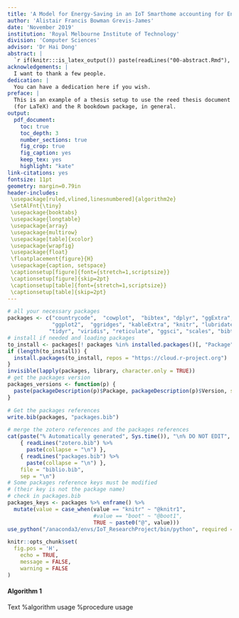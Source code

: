 ```yaml
---
title: 'A Model for Energy-Saving in an IoT Smarthome accounting for End-User Convenience'
author: 'Alistair Francis Bowman Grevis-James'
date: 'November 2019'
institution: 'Royal Melbourne Institute of Technology'
division: 'Computer Sciences'
advisor: 'Dr Hai Dong'
abstract: |
  `r if(knitr:::is_latex_output()) paste(readLines("00-abstract.Rmd"), collapse = '\n  ')` \pagebreak
acknowledgements: |
  I want to thank a few people.
dedication: |
  You can have a dedication here if you wish. 
preface: |
  This is an example of a thesis setup to use the reed thesis document class
  (for LaTeX) and the R bookdown package, in general.
output: 
  pdf_document:
    toc: true
    toc_depth: 3
    number_sections: true
    fig_crop: true
    fig_caption: yes
    keep_tex: yes
    highlight: "kate"
link-citations: yes
fontsize: 11pt
geometry: margin=0.79in
header-includes:
 \usepackage[ruled,vlined,linesnumbered]{algorithm2e}
 \SetAlFnt{\tiny}
 \usepackage{booktabs}
 \usepackage{longtable}
 \usepackage{array}
 \usepackage{multirow}
 \usepackage[table]{xcolor}
 \usepackage{wrapfig}
 \usepackage{float}
 \floatplacement{figure}{H}
 \usepackage{caption, setspace}
 \captionsetup[figure]{font={stretch=1,scriptsize}}
 \captionsetup[figure]{skip=2pt}
 \captionsetup[table]{font={stretch=1,scriptsize}}
 \captionsetup[table]{skip=2pt}
---
```


```r
# all your necessary packages
packages <- c("countrycode",  "cowplot",  "bibtex", "dplyr", "ggExtra", "tidyverse",
              "ggplot2",  "ggridges", "kableExtra", "knitr", "lubridate", "readr",
             "tidyr", "viridis", "reticulate", "ggsci", "scales", "bibtex") 
# install if needed and loading packages
to_install <- packages[! packages %in% installed.packages()[, "Package"]]
if (length(to_install)) { 
  install.packages(to_install, repos = "https://cloud.r-project.org")
}
invisible(lapply(packages, library, character.only = TRUE))
# get the packages version 
packages_versions <- function(p) {
  paste(packageDescription(p)$Package, packageDescription(p)$Version, sep = " ")
}

# Get the packages references
write.bib(packages, "packages.bib")

# merge the zotero references and the packages references
cat(paste("% Automatically generated", Sys.time()), "\n% DO NOT EDIT",
    { readLines("zotero.bib") %>% 
      paste(collapse = "\n") },
    { readLines("packages.bib") %>% 
      paste(collapse = "\n") },
    file = "biblio.bib",
    sep = "\n")
# Some packages reference keys must be modified
# (their key is not the package name)
# check in packages.bib
packages_keys <- packages %>% enframe() %>% 
  mutate(value = case_when(value == "knitr" ~ "@knitr1",
                           #value == "boot" ~ "@boot1",
                           TRUE ~ paste0("@", value)))
use_python("/anaconda3/envs/IoT_ResearchProject/bin/python", required = T)
```

```r
knitr::opts_chunk$set(
  fig.pos = 'H',
	echo = TRUE,
	message = FALSE,
	warning = FALSE
)
```



#### Algorithm 1
Text
\begin{algorithm}[H]
\DontPrintSemicolon
\SetAlgoLined
\KwResult{Intermediate dataframe with 'activity', 'date', 'startTime', 'endTime' as attributes}
\SetKwInOut{Input}{Input}\SetKwInOut{Output}{Output}
\Input{S1 Activities}
\Output{S1 Activities Intermediate}
\BlankLine
\Begin{
  array1-21 = [ ]\;
  
  \While{i < length(dataframe)}{
    array1.append(dataframe[i][0])\;
    array2.append([x.strip() for x in array1[i].split(',')])\;
    array3.append(array2[i][0])\;
    array4.append(array2[i][1])\;
    array5.append(array2[i][2])\;
    array6.append(array2[i][3])\;
    i = i + 1\;
    }
  \While{i < length(dataframe)}{
    array7.append(dataframe[i][1])\;
    array8.append([x.strip() for x in array7[i].split(',')])\;
    array9.append(dataframe[i][2])\;
    array10.append([x.strip() for x in array9[i].split(',')])\;
    array11.append(dataframe[i][3])\;
    array12.append([x.strip() for x in array11[i].split(',')])\;
    array13.append(dataframe[i][4])\;
    array14.append([x.strip() for x in array13[i].split(',')])\;
    i = i + 1\;  
    }
  \While{i < length(dataframe)}{
    for x in range(len(array8[i])) : array15.append(array4[i])\;
    i = i + 1\;  
    }
  for sublist in array8: for item in sublist: array16.append(item)\;
  for sublist in array10: for item in sublist: array17.append(item)\;
  for sublist in array12: for item in sublist: array18.append(item)\;
  for sublist in array13: for item in sublist: array19.append(item)\;
  dfIntermediate = pandas.DataFrame(list(zip(array16, array17, array15, array18, array19)))\;
  start = (dfIntermediate.date + " " + dfIntermediate.startTime)\;
  end = (dfIntermediate.date + " " + dfIntermediate.endTime)\;
  \While{i < length(start)}{
    array20.append(datetime.strptime(start[i], mm/dd/yyyy HH:MM:SS))\;
    array21.append(datetime.strptime(end[i], mm/dd/yyyy HH:MM:SS))\;
    i = i + 1\;
    }
  dfFinal = pandas.DataFrame(list(zip(array16, array17, array20, array21)))\;
  \KwRet dfIntermediate\;
  \KwRet dfFinal\;
}
\caption{Extraction of data from S1 Activities dataset}
\end{algorithm} 


%algorithm usage
\begin{algorithm}
	\KwIn{entities; actors; player; customRules;}
	\KwOut{new world state}
	let \textit{entities} be all entities, excluding actors and the player\;
	let \textit{actors} be all actors, including the player\;
	\ForEach{actor in actors}{
		actor.rules.Invoke()\;
	}
	\tcc{It's possible that one of the rules gave the player a constraint, so we'll check}
	\If{player.constraint == null}{
		GenerateConstraint(player)\;
	}
	\ForEach{rule in customRules}{
		rule.Invoke()\;
	}
	\caption{Step planning}\label{alg:step_planning}
\end{algorithm}

%procedure usage
\begin{procedure}
	\KwIn{player}
	\KwOut{new constraint for the player}
		\eIf{rules.count $\geq$ 0}{
			\ForEach{item in rules}{
				rules.invoke(player)\;
			}}{
				\textbf{select random} \textit{e} \textbf{from} \textit{entities}\;
				player.constraint = \textit{e}\;
			}
	\caption{GenerateConstraint(Player)}\label{proc:generate_constraint}
\end{procedure}


\begin{algorithm}[htp]
  \SetAlgoLined\DontPrintSemicolon
  \SetKwFunction{algo}{algo}\SetKwFunction{proc}{proc}
  \SetKwProg{myalg}{Algorithm}{}{}
  \myalg{\algo{}}{
  \nl xxx\;
  \nl xxx\;
  \nl \proc{}\;
  \nl \KwRet\;}{}
  \setcounter{AlgoLine}{0}
  \SetKwProg{myproc}{Procedure}{}{}
  \myproc{\proc{}}{
  \nl xxx\;
  \nl \KwRet\;}
  \caption{Algorithm with procedure}
\end{algorithm} 




